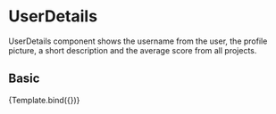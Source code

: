 
<Meta title="Components/Content/UserDetails" component={UserDetails} />

# UserDetails

UserDetails component shows the username from the user, the profile picture, a short description
and the average score from all projects.

<Props of={UserDetails} />

## Basic

<Canvas>
  <Story
    name="Basic"
    args={{
      user: {
        username: 'Myusername',
        description: 'This is a brief description from the user',
        score: 4,
        profileColor: 'yellow',
        img:'https://www.semana.com/resizer/AhOjY7VO50nkdLUyhuzX2HcLZuc=/fit-in/768x0/smart/filters:format(jpg):quality(80)/cloudfront-us-east-1.images.arcpublishing.com/semana/KVRYJNDM6FGKPGL6WXPO26HFUA.png',
      },
    }}
  >
    {Template.bind({})}
  </Story>
</Canvas>

<ArgsTable story="Basic" />


